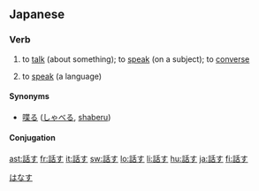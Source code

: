 ==Japanese==
{{ja-kanjitab|話}}

===Verb===
{{ja-verb|kk|type=1|hira=はなす|rom=hanasu}}

# {{transitive}} to [[talk]] (about something); to [[speak]] (on a subject); to [[converse]]
# to [[speak]] (a language)

====Synonyms====
* {{sense|speak, talk}} [[喋る]] ([[しゃべる]], [[shaberu]])

====Conjugation====
{{ja-go-su|話|はな|hana}}

[[Category:1000 Japanese basic words|はなす]]

[[ast:話す]]
[[fr:話す]]
[[it:話す]]
[[sw:話す]]
[[lo:話す]]
[[li:話す]]
[[hu:話す]]
[[ja:話す]]
[[fi:話す]]